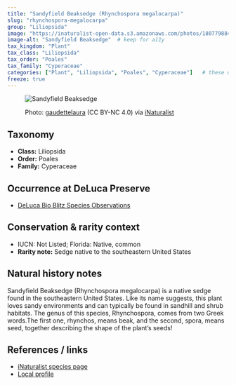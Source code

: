 ---
title: "Sandyfield Beaksedge (Rhynchospora megalocarpa)"
slug: "rhynchospora-megalocarpa"
group: "Liliopsida"
image: "https://inaturalist-open-data.s3.amazonaws.com/photos/180779884/medium.jpeg"        # keep for thumbnails
image-alt: "Sandyfield Beaksedge"  # keep for a11y
tax_kingdom: "Plant"
tax_class: "Liliopsida"
tax_order: "Poales"
tax_family: "Cyperaceae"
categories: ["Plant", "Liliopsida", "Poales", "Cyperaceae"]   # these drive the chips + filtering
freeze: true
---

<figure class="species-figure">

<img src="https://inaturalist-open-data.s3.amazonaws.com/photos/180779884/medium.jpeg" alt="Sandyfield Beaksedge" class="species-photo"/>

<figcaption class="photo-credit">

Photo: <a href="https://www.inaturalist.org/people/gaudettelaura">gaudettelaura</a> (CC BY-NC 4.0) via <a href="https://www.inaturalist.org/observations/107480877">iNaturalist</a>

</figcaption>

</figure>

## Taxonomy

-   **Class:** Liliopsida
-   **Order:** Poales
-   **Family:** Cyperaceae

## Occurrence at DeLuca Preserve

-   [DeLuca Bio Blitz Species Observations](https://www.inaturalist.org/observations?project_id=191727&subview=table&taxon_id=143504)

## Conservation & rarity context

-   IUCN: Not Listed; Florida: Native, common
-   **Rarity note:** Sedge native to the southeastern United States

## Natural history notes

Sandyfield Beaksedge (Rhynchospora megalocarpa) is a native sedge found in the southeastern United States. Like its name suggests, this plant loves sandy environments and can typically be found in sandhill and shrub habitats. The genus of this species, Rhynchospora, comes from two Greek words.The first one, rhynchos, means beak, and the second, spora, means seed, together describing the shape of the plant's seeds! 

## References / links

-   [iNaturalist species page](https://www.inaturalist.org/taxa/143504-Rhynchospora-megalocarpa)
-   [Local profile](https://florida.plantatlas.usf.edu/plant/species/2402)
